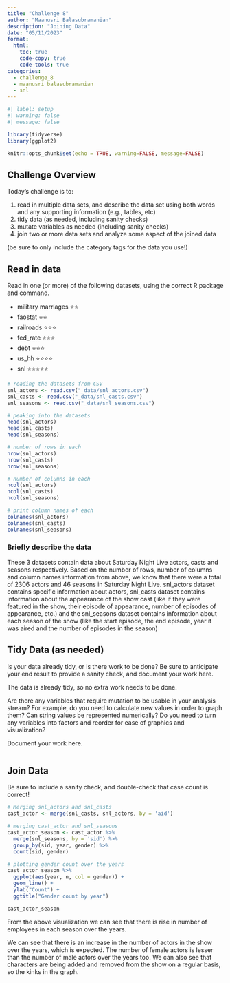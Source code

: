 ```yaml
---
title: "Challenge 8"
author: "Maanusri Balasubramanian"
description: "Joining Data"
date: "05/11/2023"
format:
  html:
    toc: true
    code-copy: true
    code-tools: true
categories:
  - challenge_8
  - maanusri balasubramanian
  - snl
---
```


```r
#| label: setup
#| warning: false
#| message: false

library(tidyverse)
library(ggplot2)

knitr::opts_chunk$set(echo = TRUE, warning=FALSE, message=FALSE)
```

## Challenge Overview

Today's challenge is to:

1)  read in multiple data sets, and describe the data set using both words and any supporting information (e.g., tables, etc)
2)  tidy data (as needed, including sanity checks)
3)  mutate variables as needed (including sanity checks)
4)  join two or more data sets and analyze some aspect of the joined data

(be sure to only include the category tags for the data you use!)

## Read in data

Read in one (or more) of the following datasets, using the correct R package and command.

  - military marriages ⭐⭐
  - faostat ⭐⭐
  - railroads  ⭐⭐⭐
  - fed_rate ⭐⭐⭐
  - debt ⭐⭐⭐
  - us_hh ⭐⭐⭐⭐
  - snl ⭐⭐⭐⭐⭐

```r

# reading the datasets from CSV
snl_actors <- read.csv("_data/snl_actors.csv")
snl_casts <- read.csv("_data/snl_casts.csv")
snl_seasons <- read.csv("_data/snl_seasons.csv")

# peaking into the datasets
head(snl_actors)
head(snl_casts)
head(snl_seasons)

# number of rows in each
nrow(snl_actors)
nrow(snl_casts)
nrow(snl_seasons)

# number of columns in each
ncol(snl_actors)
ncol(snl_casts)
ncol(snl_seasons)

# print column names of each
colnames(snl_actors)
colnames(snl_casts)
colnames(snl_seasons)

```

### Briefly describe the data

These 3 datasets contain data about Saturday Night Live actors, casts and seasons respectively. Based on the number of rows, number of columns and column names information from above, we know that there were a total of 2306 actors and 46 seasons in Saturday Night Live. snl_actors dataset contains specific information about actors, snl_casts dataset contains information about the appearance of the show cast (like if they were featured in the show, their episode of appearance, number of episodes of appearance, etc.) and the snl_seasons dataset contains information about each season of the show (like the start episode, the end episode, year it was aired and the number of episodes in the season)

## Tidy Data (as needed)

Is your data already tidy, or is there work to be done? Be sure to anticipate your end result to provide a sanity check, and document your work here.

The data is already tidy, so no extra work needs to be done.

Are there any variables that require mutation to be usable in your analysis stream? For example, do you need to calculate new values in order to graph them? Can string values be represented numerically? Do you need to turn any variables into factors and reorder for ease of graphics and visualization?

Document your work here.

```r

```

## Join Data

Be sure to include a sanity check, and double-check that case count is correct!

```r

# Merging snl_actors and snl_casts
cast_actor <- merge(snl_casts, snl_actors, by = 'aid')

# merging cast_actor and snl_seasons
cast_actor_season <- cast_actor %>%
  merge(snl_seasons, by = 'sid') %>%
  group_by(sid, year, gender) %>%
  count(sid, gender)

# plotting gender count over the years
cast_actor_season %>%
  ggplot(aes(year, n, col = gender)) +
  geom_line() +
  ylab("Count") +
  ggtitle("Gender count by year")

```

```r

cast_actor_season 

```
From the above visualization we can see that there is rise in number of employees in each season over the years.

We can see that there is an increase in the number of actors in the show over the years, which is expected. The number of female actors is lesser than the number of male actors over the years too. We can also see that characters are being added and removed from the show on a regular basis, so the kinks in the graph.
